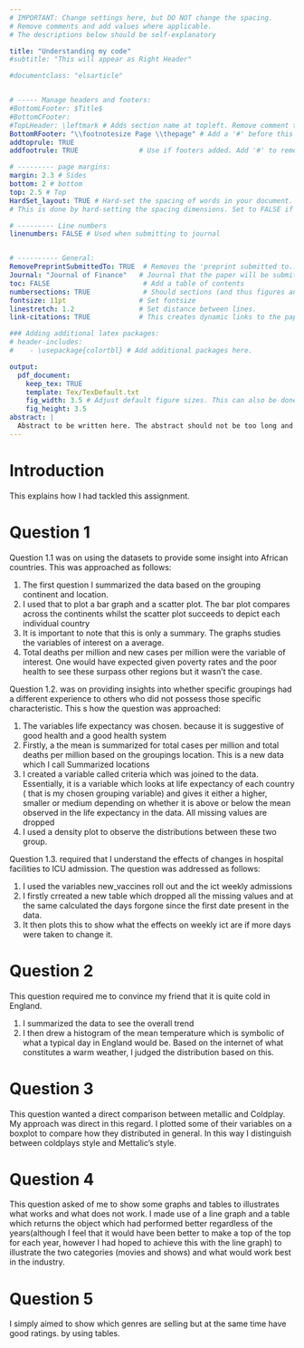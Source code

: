 ```yaml
---
# IMPORTANT: Change settings here, but DO NOT change the spacing.
# Remove comments and add values where applicable.
# The descriptions below should be self-explanatory

title: "Understanding my code"
#subtitle: "This will appear as Right Header"

#documentclass: "elsarticle"


# ----- Manage headers and footers:
#BottomLFooter: $Title$
#BottomCFooter:
#TopLHeader: \leftmark # Adds section name at topleft. Remove comment to add it.
BottomRFooter: "\\footnotesize Page \\thepage" # Add a '#' before this line to remove footer.
addtoprule: TRUE
addfootrule: TRUE               # Use if footers added. Add '#' to remove line.

# --------- page margins:
margin: 2.3 # Sides
bottom: 2 # bottom
top: 2.5 # Top
HardSet_layout: TRUE # Hard-set the spacing of words in your document. This will stop LaTeX squashing text to fit on pages, e.g.
# This is done by hard-setting the spacing dimensions. Set to FALSE if you want LaTeX to optimize this for your paper.

# --------- Line numbers
linenumbers: FALSE # Used when submitting to journal


# ---------- General:
RemovePreprintSubmittedTo: TRUE  # Removes the 'preprint submitted to...' at bottom of titlepage
Journal: "Journal of Finance"   # Journal that the paper will be submitting to, if RemovePreprintSubmittedTo is set to TRUE.
toc: FALSE                       # Add a table of contents
numbersections: TRUE             # Should sections (and thus figures and tables) be numbered?
fontsize: 11pt                  # Set fontsize
linestretch: 1.2                # Set distance between lines.
link-citations: TRUE            # This creates dynamic links to the papers in reference list.

### Adding additional latex packages:
# header-includes:
#    - \usepackage{colortbl} # Add additional packages here.

output:
  pdf_document:
    keep_tex: TRUE
    template: Tex/TexDefault.txt
    fig_width: 3.5 # Adjust default figure sizes. This can also be done in the chunks of the text.
    fig_height: 3.5
abstract: |
  Abstract to be written here. The abstract should not be too long and should provide the reader with a good understanding what you are writing about. Academic papers are not like novels where you keep the reader in suspense. To be effective in getting others to read your paper, be as open and concise about your findings here as possible. Ideally, upon reading your abstract, the reader should feel he / she must read your paper in entirety.
---
```


<!-- # Start Writing here: -->

<!-- ############################## -->

# Introduction \label{Introduction}

This explains how I had tackled this assignment.

# Question 1 {.unnumbered}

Question 1.1 was on using the datasets to provide some insight into African countries. This was approached as follows:

1.  The first question I summarized the data based on the grouping continent and location.
2.   I used that to plot a bar graph and a scatter plot. The bar plot compares across the continents whilst the scatter plot succeeds to depict each individual country
3.  It is important to note that this is only a summary. The graphs studies the variables of interest on a average.
4.  Total deaths per million and new cases per million were the variable of interest. One would have expected given poverty rates and the poor health to see these surpass other regions but it wasn't the case.

Question 1.2. was on providing insights into whether specific groupings had a different experience to others who did not possess those specific characteristic. This s how the question was approached:

1.  The variables life expectancy was chosen. because it is suggestive of good health and a good health system
2.  Firstly, a the mean is summarized for total cases per million and total deaths per million based on the groupings location. This is a new data which I call Summarized locations
3.  I created a variable called criteria which was joined to the data. Essentially, it is a variable which looks at life expectancy of each country ( that is my chosen grouping variable) and gives it either a higher, smaller or medium depending on whether it is above or below the mean observed in the life expectancy in the data. All missing values are dropped
4.  I used a density plot to observe the distributions between these two group.

Question 1.3. required that I understand the effects of changes in hospital facilities to ICU admission. The question was addressed as follows:

1.  I used the variables new_vaccines roll out and the ict weekly admissions
2.   I firstly crreated a new table which dropped all the missing values and at the same calculated the days forgone since the first date present in the data.
3.  It then plots this to show what the effects on weekly ict are if more days were taken to change it.

# Question 2 

This question required me to convince my friend that it is quite cold in England.

1.  I summarized the data to see the overall trend
2.   I then drew a histogram of the mean temperature which is symbolic of what a typical day in England would be. Based on the internet of what constitutes a warm weather, I judged the distribution based on this.

# Question 3

This question wanted a direct comparison between metallic and Coldplay. My approach was direct in this regard. I plotted some of their variables on a boxplot to compare how they distributed in general. In this way I distinguish between coldplays style and Mettalic's style.

# Question 4

This question asked of me to show some graphs and tables to illustrates what works and what does not work. I made use of a line graph and a table which returns the object which had performed better regardless of the years(although I feel that it would have been better to make a top of the top for each year, however I had hoped to achieve this with the line graph) to illustrate the two categories (movies and shows) and what would work best in the industry.

# Question 5

I simply aimed to show which genres are selling but at the same time have good ratings. by using tables.
